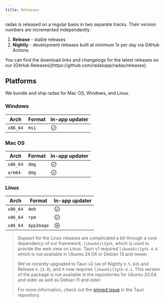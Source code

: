 ```yaml
---
title: Releases
---
```



radas is released on a regular basis in two separate tracks. Their version numbers are incremented independently.

1. **Release** - stable releases
2. **Nightly** - development releases built at minimum 1x per day via GitHub Actions.


<Callout type="info">
You can find the download links and changelogs for the latest releases on our [GitHub Releases](https://github.com/radasapp/radas/releases).
</Callout>

## Platforms

We bundle and ship radas for Mac OS, Windows, and Linux.

### Windows

| Arch | Format | In-app updater |
| --- | --- | --- |
| `x86_64` | `msi` | <svg width="20" xmlns="http://www.w3.org/2000/svg" viewBox="0 0 256 256"><rect width="256" height="256" fill="none"/><polyline points="88 136 112 160 168 104" fill="none" stroke="currentColor" stroke-linecap="round" stroke-linejoin="round" stroke-width="16"/><circle cx="128" cy="128" r="96" fill="none" stroke="currentColor" stroke-linecap="round" stroke-linejoin="round" stroke-width="16"/></svg> |

### Mac OS

| Arch | Format | In-app updater |
| --- | --- | --- |
| `x86_64` | `dmg` | <svg width="20" xmlns="http://www.w3.org/2000/svg" viewBox="0 0 256 256"><rect width="256" height="256" fill="none"/><polyline points="88 136 112 160 168 104" fill="none" stroke="currentColor" stroke-linecap="round" stroke-linejoin="round" stroke-width="16"/><circle cx="128" cy="128" r="96" fill="none" stroke="currentColor" stroke-linecap="round" stroke-linejoin="round" stroke-width="16"/></svg> |
| `arm64` | `dmg` | <svg width="20" xmlns="http://www.w3.org/2000/svg" viewBox="0 0 256 256"><rect width="256" height="256" fill="none"/><polyline points="88 136 112 160 168 104" fill="none" stroke="currentColor" stroke-linecap="round" stroke-linejoin="round" stroke-width="16"/><circle cx="128" cy="128" r="96" fill="none" stroke="currentColor" stroke-linecap="round" stroke-linejoin="round" stroke-width="16"/></svg> |

### Linux

| Arch | Format | In-app updater |
| --- | --- | --- |
| `x86_64` | `deb` | <svg width="20" xmlns="http://www.w3.org/2000/svg" viewBox="0 0 256 256"><rect width="256" height="256" fill="none"/><polyline points="88 136 112 160 168 104" fill="none" stroke="currentColor" stroke-linecap="round" stroke-linejoin="round" stroke-width="16"/><circle cx="128" cy="128" r="96" fill="none" stroke="currentColor" stroke-linecap="round" stroke-linejoin="round" stroke-width="16"/></svg> |
| `x86_64` | `rpm` | <svg width="20" xmlns="http://www.w3.org/2000/svg" viewBox="0 0 256 256"><rect width="256" height="256" fill="none"/><polyline points="88 136 112 160 168 104" fill="none" stroke="currentColor" stroke-linecap="round" stroke-linejoin="round" stroke-width="16"/><circle cx="128" cy="128" r="96" fill="none" stroke="currentColor" stroke-linecap="round" stroke-linejoin="round" stroke-width="16"/></svg> |
| `x86_64` | `AppImage` | <svg width="20" xmlns="http://www.w3.org/2000/svg" viewBox="0 0 256 256"><rect width="256" height="256" fill="none"/><line x1="160" y1="96" x2="96" y2="160" fill="none" stroke="currentColor" stroke-linecap="round" stroke-linejoin="round" stroke-width="16"/><line x1="96" y1="96" x2="160" y2="160" fill="none" stroke="currentColor" stroke-linecap="round" stroke-linejoin="round" stroke-width="16"/><circle cx="128" cy="128" r="96" fill="none" stroke="currentColor" stroke-linecap="round" stroke-linejoin="round" stroke-width="16"/></svg> |

> Support for the Linux releases are complicated a bit through a core dependency of our framework, `libwebkit2gtk`, which is used to provide the web view on Linux. Tauri v1 required `libwebkit2gtk-4.0` which is not available in Ubuntu 24.04 or Debian 13 and newer.
>
> We've recently upgraded to Tauri v2 (as of Nightly `0.5.845` and Release `0.13.9`), and it now requires `libwebkit2gtk-4.1`. This version of the package is not available in the repositories for Ubuntu 20.04 and older as well as Debian 11 and older.
>
> For more information, check out the [pinned issue](https://github.com/tauri-apps/tauri/issues/9662) in the Tauri repository.

